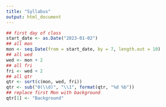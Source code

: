 ```yaml
---
title: "Syllabus"
output: html_document
---
```


```r
## first day of class
start_date <- as.Date("2023-01-02")
## all mon
mon <- seq.Date(from = start_date, by = 7, length.out = 10)
## all wed
wed <- mon + 2
## all fri
fri <- wed + 2
## all qtr
qtr <- sort(c(mon, wed, fri))
qtr <- sub("0(\\d)", "\\1", format(qtr, "%d %b"))
## replace first Mon with background
qtr[1] <- "Background"
```


